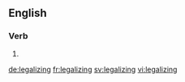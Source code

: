 ==English==

===Verb===
{{head|en}}

# {{present participle of|legalize}}

[[de:legalizing]]
[[fr:legalizing]]
[[sv:legalizing]]
[[vi:legalizing]]